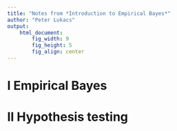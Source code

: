 ```yaml
---
title: "Notes from *Introduction to Empirical Bayes*"
author: "Peter Lukacs"
output:
    html_document:
        fig_width: 9
        fig_height: 5
        fig_align: center
---
```


# I Empirical Bayes

# II Hypothesis testing
